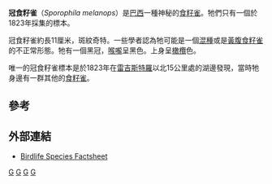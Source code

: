 {{Speciesbox
| genus = Sporophila
| species = melanops
| status = NR
| status_system = IUCN3.1
| status_ref = <ref name=IUCN>{{IUCN2008|assessors=BirdLife International|year=2008|id=150231|title=Sporophila melanops|downloaded=2009-01-28}}</ref>
| authority =（[[August_von_Pelzeln|Pelzeln]]，1870）
}}
'''冠食籽雀'''（''Sporophila melanops''）是[[巴西|巴西]]一種神秘的[[食籽雀|食籽雀]]。牠們只有一個於1823年採集的標本。

冠食籽雀約長11厘米，斑紋奇特。一些學者認為牠可能是一個[[混種|混種]]或是[[黃腹食籽雀|黃腹食籽雀]]的不正常形態。牠有一個黑冠，[[喉嚨|喉嚨]]呈黑色。上身呈[[橄欖|橄欖]]色。

唯一的冠食籽雀標本是於1823年在[[雷吉斯特羅|雷吉斯特羅]]以北15公里處的湖邊發現，當時牠身邊有一群其他的[[食籽雀|食籽雀]]。

==參考==
{{reflist}}

==外部連結==
* [http://www.birdlife.org/datazone/species/index.html?action=SpcHTMDetails.asp&sid=9539&m=0 Birdlife Species Factsheet] {{Wayback|url=http://www.birdlife.org/datazone/species/index.html?action=SpcHTMDetails.asp&sid=9539&m=0 |date=20090103023651 }}
{{Taxonbar|from=Q635912}}

[[Category:裸鼻雀科|G]]
[[Category:巴西鳥類|G]]
[[Category:食籽雀屬|G]]
[[Category:1870年描述的鸟类|G]]